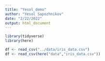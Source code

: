 ```yaml
---
title: "Yesol_demo"
author: "Yesol Sapozhnikov"
date: "2/22/2022"
output: html_document
---
```


```r
library(tidyverse)
library(here)
```

```r
df <- read_csv("../data/iris_data.csv")
df <- read_csv(here("data","iris_data.csv"))
```


